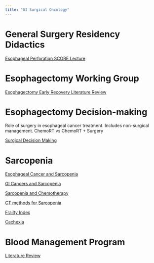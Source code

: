 ```yaml
---
title: "GI Surgical Oncology"
---
```


# General Surgery Residency Didactics

[Esophageal Perforation SCORE Lecture](esoph_perf.html)

# Esophagectomy Working Group

[Esophagectomy Early Recovery Literature Review](eso_eras.html)

# Esophagectomy Decision-making

Role of surgery in esophageal cancer treatment. Includes non-surgical management. ChemoRT vs ChemoRT + Surgery

[Surgical Decision Making](es_cancertx.html)

# Sarcopenia

[Esophageal Cancer and Sarcopenia](eso_sarcopenia_lit.html)

[GI Cancers and Sarcopenia](gi_sarcopenia_lit.html)

[Sarcopenia and Chemotherapy](chemo_sarcopenia_lit.html)

[CT methods for Sarcopenia](sarcopenia_lit.html)

[Frailty Index](frailtyindex_lit.html)

[Cachexia](cachexia_lit.html)

# Blood Management Program

[Literature Review](blood_management_talk.html)
